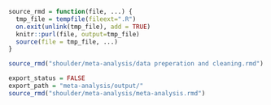 ```r
source_rmd = function(file, ...) {
  tmp_file = tempfile(fileext=".R")
  on.exit(unlink(tmp_file), add = TRUE)
  knitr::purl(file, output=tmp_file)
  source(file = tmp_file, ...)
}
```
```r
source_rmd("shoulder/meta-analysis/data preperation and cleaning.rmd")

export_status = FALSE
export_path = "meta-analysis/output/"
source_rmd("shoulder/meta-analysis/meta-analysis.rmd")
```
